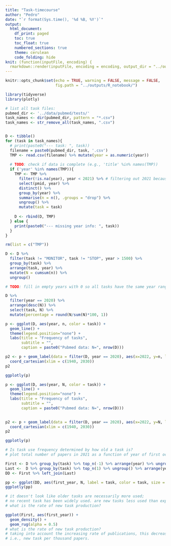 ```yaml
---
title: "Task-timecourse"
author: "Pedro"
date: "`r format(Sys.time(), '%d %B, %Y')`"
output:
  html_document:
    df_print: paged
    toc: true
    toc_float: true
    numbered_sections: true
    theme: cerulean
    code_folding: hide
knit: (function(inputFile, encoding) {
  rmarkdown::render(inputFile, encoding = encoding, output_dir = "../outputs/R_notebook/") })
---
```


```r
knitr::opts_chunk$set(echo = TRUE, warning = FALSE, message = FALSE, 
                      fig.path = "../outputs/R_notebook/")
```



```r
library(tidyverse)
library(plotly)
```



```r
# list all task files:
pubmed_dir <- '../data/pubmed/tests/'
task_names <- dir(pubmed_dir, pattern = "*.csv")
task_names <- str_remove_all(task_names, ".csv")


D <- tibble()
for (task in task_names){
  # print(paste0("--- task: ", task))
  filename = paste0(pubmed_dir, task, '.csv')
  TMP <- read.csv(filename) %>% mutate(year = as.numeric(year))
  
  # TODO: check if data is complete (e.g., 'title' %in% names(TMP))
  if ('year' %in% names(TMP)){
    TMP <- TMP %>% 
      filter(!is.na(year), year < 2021) %>% # filtering out 2021 because year is incomplete
      select(pmid, year) %>% 
      distinct() %>% 
      group_by(year) %>%
      summarise(n = n(), .groups = "drop") %>% 
      ungroup() %>% 
      mutate(task = task)
    
    D <- rbind(D, TMP)
  } else {
    print(paste0("--- missing year info: ", task))
  }
}

rm(list = c("TMP"))

```


```r

D <- D %>% 
  filter(task != "MONITOR", task != "STOP", year > 1500) %>% 
  group_by(task) %>% 
  arrange(task, year) %>% 
  mutate(N = cumsum(n)) %>% 
  ungroup()

# TODO: fill in empty years with 0 so all tasks have the same year range.

```


```r
D %>% 
  filter(year == 2020) %>% 
  arrange(desc(N)) %>% 
  select(task, N) %>% 
  mutate(percentage = round(N/sum(N)*100, 1))


```



```r

p <- ggplot(D, aes(year, n, color = task)) + 
  geom_line() +
  theme(legend.position="none") +
  labs(title = "Frequency of tasks", 
       subtitle = "", 
       caption = paste0("Pubmed data: N=", nrow(D)))

p2 <- p + geom_label(data = filter(D, year == 2020), aes(x=2022, y=n, label=task), hjust=0, nudge_x = 0.05) +
  coord_cartesian(xlim = c(1940, 2030))
p2


```


```r
ggplotly(p)
```




```r
p <- ggplot(D, aes(year, N, color = task)) + 
  geom_line() +
  theme(legend.position="none") +
  labs(title = "Frequency of tasks", 
       subtitle = "", 
       caption = paste0("Pubmed data: N=", nrow(D)))

  
p2 <- p + geom_label(data = filter(D, year == 2020), aes(x=2022, y=N, label=task), hjust=0, nudge_x = 0.05) +
  coord_cartesian(xlim = c(1940, 2030))
p2

```


```r
ggplotly(p)

```




```r
# Is task use frequency determined by how old a task is?
# plot total number of papers in 2021 as a function of year of first occurrence for each task.

First <- D %>% group_by(task) %>% top_n(-1) %>% arrange(year) %>% ungroup() %>% select(year, task) %>% rename(first_year = year)
Last <-  D %>% group_by(task) %>% top_n(1) %>% ungroup() %>% arrange(year) %>% select(task, N)
DD <- First %>% left_join(Last)

```


```r
pp <- ggplot(DD, aes(first_year, N, label = task, color = task, size = N)) + geom_point()
ggplotly(pp)

# it doesn't look like older tasks are necessarily more used; 
# no recent task has been widely used. are new tasks less used than expected given rate on older task?
# what is the rate of new task production?
```




```r
ggplot(First, aes(first_year)) + 
  geom_density() +
  geom_rug(alpha = 0.5)
# what is the rate of new task production?
# taking into account the increasing rate of publications, this decrease in task development is further emphasized.
# i.e., new task per thousand papers.
```